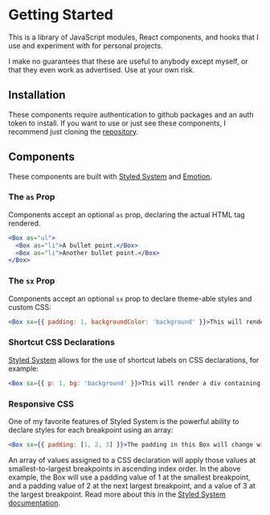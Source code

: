 
<Meta title="Documentation/Getting Started" />

# Getting Started

This is a library of JavaScript modules, React components, and hooks that I use and experiment with for personal projects.

I make no guarantees that these are useful to anybody except myself, or that they even work as advertised. Use at your own risk.

## Installation

These components require authentication to github packages and an auth token to install. If you want to use or just see these components, I recommend just cloning the <a href="https://github.com/theresamclaird/atomic">repository</a>.

## Components

These components are built with <a href="https://styled-system.com/">Styled System</a> and <a href="https://emotion.sh/docs/introduction">Emotion</a>.

### The `as` Prop

Components accept an optional `as` prop, declaring the actual HTML tag rendered.

```jsx
<Box as="ul">
  <Box as="li">A bullet point.</Box>
  <Box as="li">Another bullet point.</Box>
</Box>
```

### The `sx` Prop

Components accept an optional `sx` prop to declare theme-able styles and custom CSS:

```jsx
<Box sx={{ padding: 1, backgroundColor: 'background' }}>This will render a div containing this text.</Box>
```

### Shortcut CSS Declarations

<a href="https://styled-system.com/api">Styled System</a> allows for the use of shortcut labels on CSS declarations, for example:

```jsx
<Box sx={{ p: 1, bg: 'background' }}>This will render a div containing this text.</Box>
```

### Responsive CSS

One of my favorite features of Styled System is the powerful ability to declare styles for each breakpoint using an array:

```jsx
<Box sx={{ padding: [1, 2, 3] }}>The padding in this Box will change with each breakpoint.</Box>
```

An array of values assigned to a CSS declaration will apply those values at smallest-to-largest breakpoints in ascending index order. In the above example, the Box will use a padding value of 1 at the smallest breakpoint, and a padding value of 2 at the next largest breakpoint, and a value of 3 at the largest breakpoint. Read more about this in the <a href="https://styled-system.com/responsive-styles">Styled System documentation</a>.